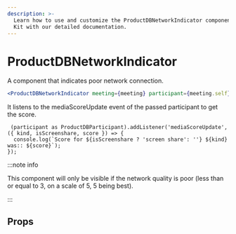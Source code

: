 ```yaml
---
description: >-
  Learn how to use and customize the ProductDBNetworkIndicator component in ProductDB's React UI
  Kit with our detailed documentation.
---
```


# ProductDBNetworkIndicator

A component that indicates poor network connection.

```jsx
<ProductDBNetworkIndicator meeting={meeting} participant={meeting.self} />
```

It listens to the mediaScoreUpdate event of the passed participant to get the score.

```tsx
 (participant as ProductDBParticipant).addListener('mediaScoreUpdate', ({ kind, isScreenshare, score }) => {
  console.log(`Score for ${isScreenshare ? 'screen share': ''} ${kind} was:: ${score}`);
});
```

:::note info

This component will only be visible if the network quality is poor (less than or equal to 3, on a scale of 5, 5 being best).

:::

## Props

<PropsTable of="productdb-network-indicator" />

<head>
  <title>React UI Kit ProductDBNetworkIndicator</title>
</head>